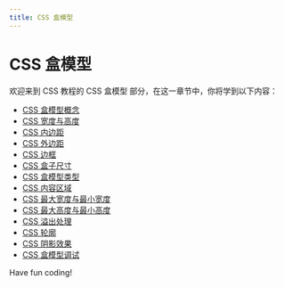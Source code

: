 ```yaml
---
title: CSS 盒模型
---
```


# CSS 盒模型

欢迎来到 CSS 教程的 CSS 盒模型 部分，在这一章节中，你将学到以下内容：

- [CSS 盒模型概念](./0-css-box-model-concept.mdx)
- [CSS 宽度与高度](./1-css-width-and-height.mdx)
- [CSS 内边距](./2-css-padding.mdx)
- [CSS 外边距](./3-css-margin.mdx)
- [CSS 边框](./4-css-border.mdx)
- [CSS 盒子尺寸](./5-css-box-size.mdx)
- [CSS 盒模型类型](./6-css-box-model-types.mdx)
- [CSS 内容区域](./7-css-content-area.mdx)
- [CSS 最大宽度与最小宽度](./8-css-max-width-and-min-width.mdx)
- [CSS 最大高度与最小高度](./9-css-maximum-height-and-minimum-height.mdx)
- [CSS 溢出处理](./10-css-overflow-handling.mdx)
- [CSS 轮廓](./11-css-outline.mdx)
- [CSS 阴影效果](./12-css-shadow-effect.mdx)
- [CSS 盒模型调试](./13-css-box-model-debugging.mdx)

Have fun coding!